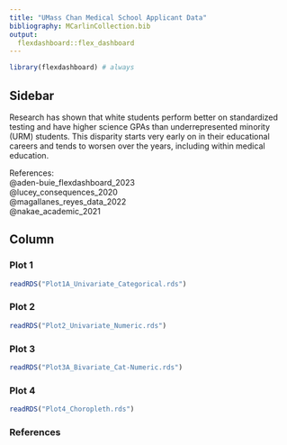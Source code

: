 ```yaml
---
title: "UMass Chan Medical School Applicant Data"
bibliography: MCarlinCollection.bib
output: 
  flexdashboard::flex_dashboard
---
```


```r
library(flexdashboard) # always
```

## Sidebar {.sidebar}

Research has shown that white students perform better on standardized testing and have higher science GPAs than underrepresented minority (URM) students. This disparity starts very early on in their educational careers and tends to worsen over the years, including within medical education. 
 
References:  
@aden-buie_flexdashboard_2023  
@lucey_consequences_2020  
@magallanes_reyes_data_2022  
@nakae_academic_2021  

## Column {.tabset .tabset-fade}


### Plot 1

```r
readRDS("Plot1A_Univariate_Categorical.rds")
```


### Plot 2

```r
readRDS("Plot2_Univariate_Numeric.rds")
```

### Plot 3 

```r
readRDS("Plot3A_Bivariate_Cat-Numeric.rds")
```


### Plot 4

```r
readRDS("Plot4_Choropleth.rds")
```


### References 
